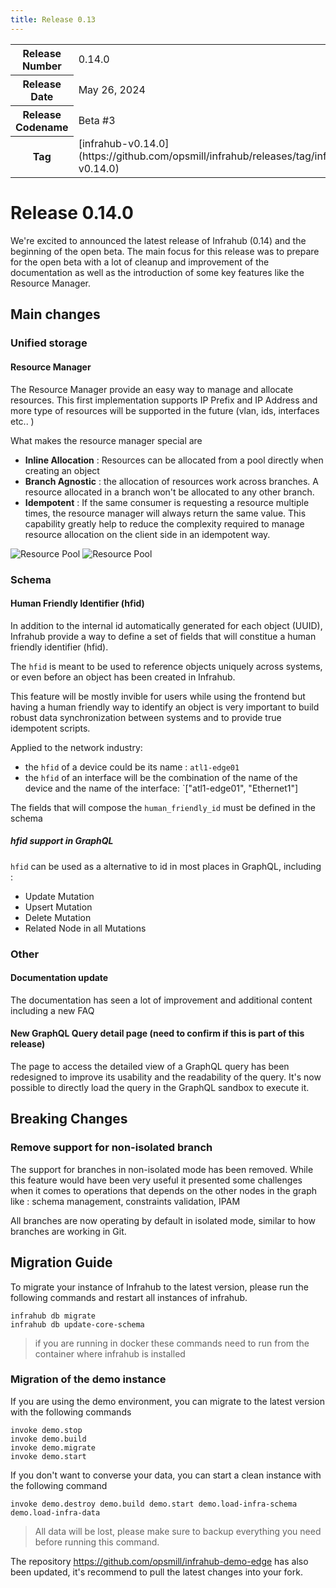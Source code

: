 ```yaml
---
title: Release 0.13
---
```

<table>
  <tbody>
    <tr>
      <th>Release Number</th>
      <td>0.14.0</td>
    </tr>
    <tr>
      <th>Release Date</th>
      <td>May 26, 2024</td>
    </tr>
    <tr>
      <th>Release Codename</th>
      <td>Beta #3</td>
    </tr>
    <tr>
      <th>Tag</th>
      <td>[infrahub-v0.14.0](https://github.com/opsmill/infrahub/releases/tag/infrahub-v0.14.0)</td>
    </tr>
  </tbody>
</table>

# Release 0.14.0

We're excited to announced the latest release of Infrahub (0.14) and the beginning of the open beta.
The main focus for this release was to prepare for the open beta with a lot of cleanup and improvement of the documentation as well as the introduction of some key features like the Resource Manager.

## Main changes

### Unified storage

#### Resource Manager

The Resource Manager provide an easy way to manage and allocate resources.
This first implementation supports IP Prefix and IP Address and more type of resources will be supported in the future (vlan, ids, interfaces etc.. )

What makes the resource manager special are
- **Inline Allocation** : Resources can be allocated from a pool directly when creating an object
- **Branch Agnostic** : the allocation of resources work across branches. A resource allocated in a branch won't be allocated to any other branch.
- **Idempotent** : If the same consumer is requesting a resource multiple times, the resource manager will always return the same value. This capability greatly help to reduce the complexity required to manage resource allocation on the client side in an idempotent way.

![Resource Pool](../media/release_notes/infrahub_0_14_0/resource_manager_overview.png)
![Resource Pool](../media/release_notes/infrahub_0_14_0/resource_manager_form.png)


### Schema

#### Human Friendly Identifier (hfid)

In addition to the internal id automatically generated for each object (UUID), Infrahub provide a way to define a set of fields that will constitue a human friendly identifier (hfid).

The `hfid` is meant to be used to reference objects uniquely across systems, or even before an object has been created in Infrahub.

This feature will be mostly invible for users while using the frontend but having a human friendly way to identify an object is very important to build robust data synchronization between systems and to provide true idempotent scripts.

Applied to the  network industry:
- the `hfid` of a device could be its name : `atl1-edge01`
- the `hfid` of an interface will be the combination of the name of the device and the name of the interface: `["atl1-edge01", "Ethernet1"]

The fields that will compose the `human_friendly_id` must be defined in the schema

##### hfid support in GraphQL

`hfid` can be used as a alternative to id in most places in GraphQL, including :
- Update Mutation
- Upsert Mutation
- Delete Mutation
- Related Node in all Mutations

### Other

#### Documentation update

The documentation has seen a lot of improvement and additional content including a new FAQ

#### New GraphQL Query detail page (need to confirm if this is part of this release)

The page to access the detailed view of a GraphQL query has been redesigned to improve its usability and the readability of the query.
It's now possible to directly load the query in the GraphQL sandbox to execute it.

<add screenshot>

## Breaking Changes

### Remove support for non-isolated branch

The support for branches in non-isolated mode has been removed.
While this feature would have been very useful it presented some challenges when it comes to operations that depends on the other nodes in the graph like : schema management, constraints validation, IPAM

All branches are now operating by default in isolated mode, similar to how branches are working in Git.


## Migration Guide

To migrate your instance of Infrahub to the latest version, please run the following commands and restart all instances of infrahub.

```
infrahub db migrate
infrahub db update-core-schema
```
> if you are running in docker these commands need to run from the container where infrahub is installed

### Migration of the demo instance

If you are using the demo environment, you can migrate to the latest version with the following commands
```
invoke demo.stop
invoke demo.build
invoke demo.migrate
invoke demo.start
```

If you don't want to converse your data, you can start a clean instance with the following command
```
invoke demo.destroy demo.build demo.start demo.load-infra-schema demo.load-infra-data
```
> All data will be lost, please make sure to backup everything you need before running this command.

The repository https://github.com/opsmill/infrahub-demo-edge has also been updated, it's recommend to pull the latest changes into your fork.